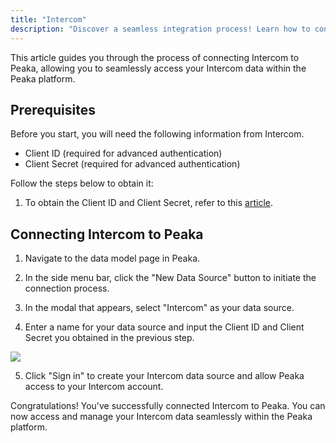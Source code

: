 ```yaml
---
title: "Intercom"
description: "Discover a seamless integration process! Learn how to connect Intercom to Peaka effortlessly for streamlined transactions."
---
```


This article guides you through the process of connecting Intercom to Peaka, allowing you to seamlessly access your Intercom data within the Peaka platform.

## Prerequisites

Before you start, you will need the following information from Intercom.

- Client ID (required for advanced authentication)
- Client Secret (required for advanced authentication)

Follow the steps below to obtain it:

1. To obtain the Client ID and Client Secret, refer to this [article](https://developers.intercom.com/docs/build-an-integration/learn-more/authentication/setting-up-oauth#get-the-authorization-code).

## Connecting Intercom to Peaka

1. Navigate to the data model page in Peaka.

2. In the side menu bar, click the "New Data Source" button to initiate the connection process.

3. In the modal that appears, select "Intercom" as your data source.

4. Enter a name for your data source and input the Client ID and Client Secret you obtained in the previous step.

<img src="https://cdn.peaka.com/integrations/intercom-1.png" />

5. Click "Sign in" to create your Intercom data source and allow Peaka access to your Intercom account.

Congratulations! You've successfully connected Intercom to Peaka. You can now access and manage your Intercom data seamlessly within the Peaka platform.
